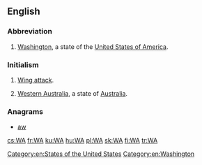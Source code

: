 {{also|wa|wā|wá|wǎ|wà|WA|W.A.|W. A.}}
==English==

===Abbreviation===
{{rfc-header|Abbreviation}}
{{head|en|abbreviation}}

# {{label|en|US}} [[Washington]], a state of the [[United States of America]].

===Initialism===
{{rfc-header|Initialism}}
{{head|en|initialism}}

# {{label|en|netball}} [[wing attack|Wing attack]].
# [[Western Australia]], a state of [[Australia]].

===Anagrams===
* [[aw#English|aw]]

[[Category:en:States of the United States]]
[[Category:en:Washington]]

[[cs:WA]]
[[fr:WA]]
[[ku:WA]]
[[hu:WA]]
[[pl:WA]]
[[sk:WA]]
[[fi:WA]]
[[tr:WA]]